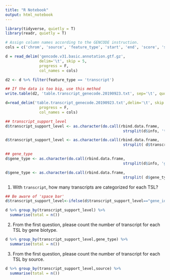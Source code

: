 ```yaml
---
title: "R Notebook"
output: html_notebook
---
```

```r
library(tidyverse, quietly = T)
library(readr, quietly = T)
```

```r
# Assign column names according to the GENCODE instruction.
cols = c('chrom', 'source', 'feature_type', 'start', 'end', 'score', 'strand', 'phase', 'info')
```

```r
d = read_delim('gencode.v31.basic.annotation.gtf.gz', 
               delim='\t', skip = 5, 
               progress = F,
               col_names = cols)
```

```r
d2 <- d %>% filter(feature_type == 'transcript')
```

```r
## If the data is too big, use this method
write.table(d2, 'table.transcript_genecode.20190923.txt', sep='\t', quote=F, row.names = F, col.names = T)
```

```r
d=read_delim('table.transcript_genecode.20190923.txt',delim='\t', skip = 5, 
               progress = F,
               col_names = cols)
```



```r
## transcript_support_level
d$transcript_support_level <- as.character(do.call(rbind.data.frame, 
                                                    strsplit(d$info, 'transcript_support_level\\s+"'))[[2]])

d$transcript_support_level <- as.character(do.call(rbind.data.frame, 
                                                    strsplit( d$transcript_support_level, '\\"'))[[1]])
```

```r
## gene_type
d$gene_type <- as.character(do.call(rbind.data.frame, 
                                                    strsplit(d$info, 'gene_type\\s+"'))[[2]])

d$gene_type <- as.character(do.call(rbind.data.frame, 
                                                    strsplit( d$gene_type, '\\"'))[[1]])
```

1. With `transcript`, how many transcripts are categorized for each TSL?
```r
## Be aware of 'space bar'
d$transcript_support_level<-ifelse(d$transcript_support_level=="gene_id ", "NA", d$transcript_support_level)
```

```r
d %>% group_by(transcript_support_level) %>%
  summarise(total = n())
```


2. From the first question, please count the number of transcript for each TSL by gene biotype.
```r
d %>% group_by(transcript_support_level,gene_type) %>%
  summarise(total = n())
```


3. From the first question, please count the number of transcript for each TSL by source.
```r
d %>% group_by(transcript_support_level,source) %>%
  summarise(total = n())
```


